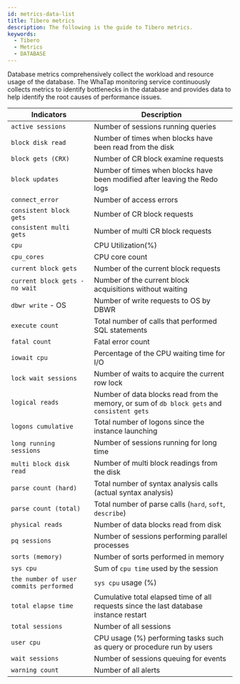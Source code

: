 ```yaml
---
id: metrics-data-list
title: Tibero metrics
description: The following is the guide to Tibero metrics.
keywords:
  - Tibero
  - Metrics
  - DATABASE
---
```


Database metrics comprehensively collect the workload and resource usage of the database. The WhaTap monitoring service continuously collects metrics to identify bottlenecks in the database and provides data to help identify the root causes of performance issues.

| Indicators                             | Description                                                                                 |
| -------------------------------------- | ------------------------------------------------------------------------------------------- |
| `active sessions`                      | Number of sessions running queries                                                          |
| `block disk read`                      | Number of times when blocks have been read from the disk                                    |
| `block gets (CRX)`                     | Number of CR block examine requests                                                         |
| `block updates`                        | Number of times when blocks have been modified after leaving the Redo logs                  |
| `connect_error`                        | Number of access errors                                                                     |
| `consistent block gets`                | Number of CR block requests                                                                 |
| `consistent multi gets`                | Number of multi CR block requests                                                           |
| `cpu`                                  | CPU Utilization(%)                                                                          |
| `cpu_cores`                            | CPU core count                                                                              |
| `current block gets`                   | Number of the current block requests                                                        |
| `current block gets - no wait`         | Number of the current block acquisitions without waiting                                    |
| `dbwr write` - OS                      | Number of write requests to OS by DBWR                                                      |
| `execute count`                        | Total number of calls that performed SQL statements                                         |
| `fatal count`                          | Fatal error count                                                                           |
| `iowait cpu`                           | Percentage of the CPU waiting time for I/O                                                  |
| `lock wait sessions`                   | Number of waits to acquire the current row lock                                             |
| `logical reads`                        | Number of data blocks read from the memory, or sum of `db block gets` and `consistent gets` |
| `logons cumulative`                    | Total number of logons since the instance launching                                         |
| `long running sessions`                | Number of sessions running for long time                                                    |
| `multi block disk read`                | Number of multi block readings from the disk                                                |
| `parse count (hard)`                   | Total number of syntax analysis calls (actual syntax analysis)                              |
| `parse count (total)`                  | Total number of parse calls (`hard`, `soft`, `describe`)                                    |
| `physical reads`                       | Number of data blocks read from disk                                                        |
| `pq sessions`                          | Number of sessions performing parallel processes                                            |
| `sorts (memory)`                       | Number of sorts performed in memory                                                         |
| `sys cpu`                              | Sum of `cpu time` used by the session                                                       |
| `the number of user commits performed` | `sys cpu` usage (%)                                                                         |
| `total elapse time`                    | Cumulative total elapsed time of all requests since the last database instance restart      |
| `total sessions`                       | Number of all sessions                                                                      |
| `user cpu`                             | CPU usage (%) performing tasks such as query or procedure run by users                      |
| `wait sessions`                        | Number of sessions queuing for events                                                       |
| `warning count`                        | Number of all alerts                                                                        |
